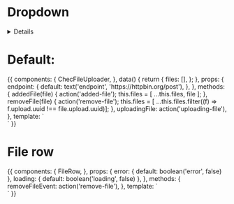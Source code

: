 
<Meta title="Form fields/File uploader" component={ChecFileUploader} />

# Dropdown

<details>

</details>

<Props of={ChecFileUploader} />

# Default:

<Preview>
  <Story name="Default">
    {{
      components: {
        ChecFileUploader,
      },
      data() {
        return {
          files: [],
        };
      },
      props: {
        endpoint: {
          default: text('endpoint', 'https://httpbin.org/post'),
        },
      },
      methods: {
        addedFile(file) {
          action('added-file');
          this.files = [ ...this.files, file ];
        },
        removeFile(file) {
          action('remove-file');
          this.files = [ ...this.files.filter((f) => f.upload.uuid !== file.upload.uuid)];
        },
        uploadingFile: action('uploading-file'),
      },
      template: `
        <div class="p-16 flex justify-center w-full h-full bg-white py-20">
          <ChecFileUploader
            :files="files"
            @file-added="addedFile"
            @file-uploading-complete="uploadingFileComplete"
            @remove-file="removeFile"
            @file-uploading="uploadingFile"
            :endpoint="endpoint" />
        </div>`
    }}
  </Story>
</Preview>


# File row

<Preview>
  <Story name="FileRow">
    {{
      components: {
        FileRow,
      },
      props: {
        error: {
          default: boolean('error', false)
        },
        loading: {
          default: boolean('loading', false)
        },
      },
      methods: {
        removeFileEvent: action('remove-file'),
      },
      template: `
        <div class="p-16 flex justify-center w-full h-full bg-white py-20">
          <FileRow
            :loading="loading"
            :error="error"
            @remove-file="removeFileEvent"
          />
        </div>`
    }}
  </Story>
</Preview>
